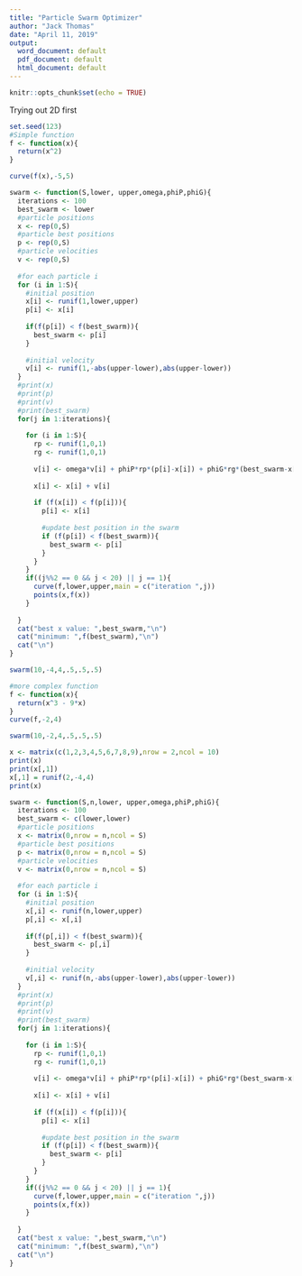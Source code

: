 ```yaml
---
title: "Particle Swarm Optimizer"
author: "Jack Thomas"
date: "April 11, 2019"
output:
  word_document: default
  pdf_document: default
  html_document: default
---
```


```r
knitr::opts_chunk$set(echo = TRUE)
```

Trying out 2D first

```r
set.seed(123)
#Simple function
f <- function(x){
  return(x^2)
}

curve(f(x),-5,5)

swarm <- function(S,lower, upper,omega,phiP,phiG){
  iterations <- 100
  best_swarm <- lower
  #particle positions
  x <- rep(0,S)
  #particle best positions
  p <- rep(0,S)
  #particle velocities
  v <- rep(0,S)
  
  #for each particle i 
  for (i in 1:S){
    #initial position
    x[i] <- runif(1,lower,upper)
    p[i] <- x[i]
    
    if(f(p[i]) < f(best_swarm)){
      best_swarm <- p[i]
    }
    
    #initial velocity
    v[i] <- runif(1,-abs(upper-lower),abs(upper-lower))
  }
  #print(x)
  #print(p)
  #print(v)
  #print(best_swarm)
  for(j in 1:iterations){
    
    for (i in 1:S){
      rp <- runif(1,0,1)
      rg <- runif(1,0,1)
      
      v[i] <- omega*v[i] + phiP*rp*(p[i]-x[i]) + phiG*rg*(best_swarm-x[i])
      
      x[i] <- x[i] + v[i]
      
      if (f(x[i]) < f(p[i])){
        p[i] <- x[i]
        
        #update best position in the swarm
        if (f(p[i]) < f(best_swarm)){
          best_swarm <- p[i]
        }
      }
    }
    if((j%%2 == 0 && j < 20) || j == 1){
      curve(f,lower,upper,main = c("iteration ",j))
      points(x,f(x))
    }
    
  }
  cat("best x value: ",best_swarm,"\n")
  cat("minimum: ",f(best_swarm),"\n")
  cat("\n")
}

swarm(10,-4,4,.5,.5,.5)

#more complex function
f <- function(x){
  return(x^3 - 9*x)
}
curve(f,-2,4)

swarm(10,-2,4,.5,.5,.5)

```



```r

x <- matrix(c(1,2,3,4,5,6,7,8,9),nrow = 2,ncol = 10) 
print(x)
print(x[,1])
x[,1] = runif(2,-4,4)
print(x)

swarm <- function(S,n,lower, upper,omega,phiP,phiG){
  iterations <- 100
  best_swarm <- c(lower,lower)
  #particle positions
  x <- matrix(0,nrow = n,ncol = S) 
  #particle best positions
  p <- matrix(0,nrow = n,ncol = S) 
  #particle velocities
  v <- matrix(0,nrow = n,ncol = S) 
  
  #for each particle i 
  for (i in 1:S){
    #initial position
    x[,i] <- runif(n,lower,upper)
    p[,i] <- x[,i]
    
    if(f(p[,i]) < f(best_swarm)){
      best_swarm <- p[,i]
    }
    
    #initial velocity
    v[,i] <- runif(n,-abs(upper-lower),abs(upper-lower))
  }
  #print(x)
  #print(p)
  #print(v)
  #print(best_swarm)
  for(j in 1:iterations){
    
    for (i in 1:S){
      rp <- runif(1,0,1)
      rg <- runif(1,0,1)
      
      v[i] <- omega*v[i] + phiP*rp*(p[i]-x[i]) + phiG*rg*(best_swarm-x[i])
      
      x[i] <- x[i] + v[i]
      
      if (f(x[i]) < f(p[i])){
        p[i] <- x[i]
        
        #update best position in the swarm
        if (f(p[i]) < f(best_swarm)){
          best_swarm <- p[i]
        }
      }
    }
    if((j%%2 == 0 && j < 20) || j == 1){
      curve(f,lower,upper,main = c("iteration ",j))
      points(x,f(x))
    }
    
  }
  cat("best x value: ",best_swarm,"\n")
  cat("minimum: ",f(best_swarm),"\n")
  cat("\n")
}

```









